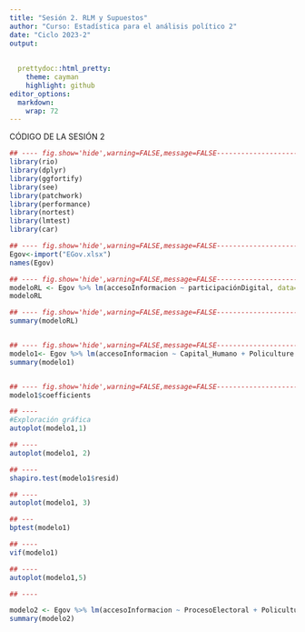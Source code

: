 ```yaml
---
title: "Sesión 2. RLM y Supuestos"
author: "Curso: Estadística para el análisis político 2"
date: "Ciclo 2023-2"
output:
   
      
  prettydoc::html_pretty:
    theme: cayman
    highlight: github
editor_options: 
  markdown: 
    wrap: 72
---
```

CÓDIGO DE LA SESIÓN 2 
```r
## ---- fig.show='hide',warning=FALSE,message=FALSE-----------------------------
library(rio)
library(dplyr)
library(ggfortify)
library(see)
library(patchwork)
library(performance)
library(nortest)
library(lmtest)
library(car)

## ---- fig.show='hide',warning=FALSE,message=FALSE-----------------------------
Egov<-import("EGov.xlsx")
names(Egov)

## ---- fig.show='hide',warning=FALSE,message=FALSE-----------------------------
modeloRL <- Egov %>% lm(accesoInformacion ~ participaciónDigital, data=.)
modeloRL

## ---- fig.show='hide',warning=FALSE,message=FALSE-----------------------------
summary(modeloRL)


## ---- fig.show='hide',warning=FALSE,message=FALSE-----------------------------
modelo1<- Egov %>% lm(accesoInformacion ~ Capital_Humano + Policulture + Telecommunicacion_Infrastructura + ProcesoElectoral,data=.)
summary(modelo1)


## ---- fig.show='hide',warning=FALSE,message=FALSE-----------------------------
modelo1$coefficients

## ---- 
#Exploración gráfica
autoplot(modelo1,1)

## ---- 
autoplot(modelo1, 2) 

## ---- 
shapiro.test(modelo1$resid)

## ---- 
autoplot(modelo1, 3)

## ---
bptest(modelo1)

## ---- 
vif(modelo1)

## ----
autoplot(modelo1,5)

## ---- 

modelo2 <- Egov %>% lm(accesoInformacion ~ ProcesoElectoral + Policulture + Capital_Humano + UsuariosInternet,data=.)
summary(modelo2)

```

